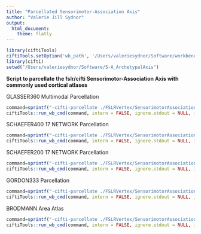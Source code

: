 ```yaml
---
title: "Parcellated Sensorimotor-Association Axis"
author: "Valerie Jill Sydnor"
output: 
  html_document:
    theme: flatly
---
```


```r
library(ciftiTools)
ciftiTools.setOption('wb_path', '/Users/valeriesydnor/Software/workbench/')
library(cifti)
setwd("/Users/valeriesydnor/Software/S-A_ArchetypalAxis")
```

**Script to parcellate the fslr/cifti Sensorimotor-Association Axis with commonly used cortical atlases**

GLASSER360 Multimodal Parcellation

```r
command=sprintf("-cifti-parcellate ./FSLRVertex/SensorimotorAssociation_Axis.dscalar.nii ./FSLRVertex/SensorimotorAssociation_Axis_parcellated/atlas_dlabel_files/glasser_space-fsLR_den-32k_desc-atlas.dlabel.nii COLUMN ./FSLRVertex/SensorimotorAssociation_Axis_parcellated/SensorimotorAssociation.Axis.Glasser360.pscalar.nii")
ciftiTools::run_wb_cmd(command, intern = FALSE, ignore.stdout = NULL, ignore.stderr = NULL)
```

SCHAEFER400 17 NETWORK Parcellation

```r
command=sprintf("-cifti-parcellate ./FSLRVertex/SensorimotorAssociation_Axis.dscalar.nii ./FSLRVertex/SensorimotorAssociation_Axis_parcellated/atlas_dlabel_files/schaefer_space-fsLR_den-32k_desc-400Parcels17Networks_atlas.dlabel.nii COLUMN ./FSLRVertex/SensorimotorAssociation_Axis_parcellated/SensorimotorAssociation.Axis.Schaefer400.17Networks.pscalar.nii")
ciftiTools::run_wb_cmd(command, intern = FALSE, ignore.stdout = NULL, ignore.stderr = NULL)
```

SCHAEFER200 17 NETWORK Parcellation

```r
command=sprintf("-cifti-parcellate ./FSLRVertex/SensorimotorAssociation_Axis.dscalar.nii ./FSLRVertex/SensorimotorAssociation_Axis_parcellated/atlas_dlabel_files/schaefer_space-fsLR_den-32k_desc-200Parcels17Networks_atlas.dlabel.nii COLUMN ./FSLRVertex/SensorimotorAssociation_Axis_parcellated/SensorimotorAssociation.Axis.Schaefer200.17Networks.pscalar.nii")
ciftiTools::run_wb_cmd(command, intern = FALSE, ignore.stdout = NULL, ignore.stderr = NULL)
```

GORDON333 Parcellation

```r
command=sprintf("-cifti-parcellate ./FSLRVertex/SensorimotorAssociation_Axis.dscalar.nii ./FSLRVertex/SensorimotorAssociation_Axis_parcellated/atlas_dlabel_files/gordon_space-fsLR_den-32k_desc-atlas.dlabel.nii COLUMN ./FSLRVertex/SensorimotorAssociation_Axis_parcellated/SensorimotorAssociation.Axis.Gordon333.pscalar.nii")
ciftiTools::run_wb_cmd(command, intern = FALSE, ignore.stdout = NULL, ignore.stderr = NULL)
```

BRODMANN Area Atlas

```r
command=sprintf("-cifti-parcellate ./FSLRVertex/SensorimotorAssociation_Axis.dscalar.nii ./FSLRVertex/SensorimotorAssociation_Axis_parcellated/atlas_dlabel_files/brodmann09_space-fsLR_den-32k_desc-atlas.dlabel.nii COLUMN ./FSLRVertex/SensorimotorAssociation_Axis_parcellated/SensorimotorAssociation.Axis.BrodmannAreas.pscalar.nii -legacy-mode")
ciftiTools::run_wb_cmd(command, intern = FALSE, ignore.stdout = NULL, ignore.stderr = NULL)
```
